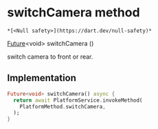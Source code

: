 # switchCamera method

    *[<Null safety>](https://dart.dev/null-safety)*

[Future](https://api.flutter.dev/flutter/dart-async/Future-class.html)&lt;void> switchCamera
()

<p>switch camera to front or rear.</p>

## Implementation

```dart
Future<void> switchCamera() async {
  return await PlatformService.invokeMethod(
    PlatformMethod.switchCamera,
  );
}
```
